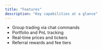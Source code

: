 ```yaml
---
title: "Features"
description: "Key capabilities at a glance"
---
```


- Group trading via chat commands
- Portfolio and PnL tracking
- Real‑time prices and tickers
- Referral rewards and fee tiers

